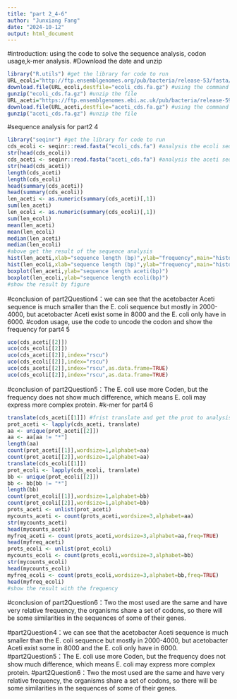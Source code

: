 ```yaml
---
title: "part 2_4-6"
author: "Junxiang Fang"
date: "2024-10-12"
output: html_document
---
```

#introduction: using the code to solve the sequence analysis, codon usage,k-mer analysis.
#Download the date and unzip
```r
library("R.utils") #get the library for code to run
URL_ecoli="http://ftp.ensemblgenomes.org/pub/bacteria/release-53/fasta/bacteria_0_collection/escherichia_coli_str_k_12_substr_mg1655_gca_000005845/cds/Escherichia_coli_str_k_12_substr_mg1655_gca_000005845.ASM584v2.cds.all.fa.gz"
download.file(URL_ecoli,destfile="ecoli_cds.fa.gz") #using the command to download the ecoli raw data
gunzip("ecoli_cds.fa.gz") #unzip the file
URL_aceti="https://ftp.ensemblgenomes.ebi.ac.uk/pub/bacteria/release-59/fasta/bacteria_80_collection/acetobacter_aceti_gca_002005445/cds/Acetobacter_aceti_gca_002005445.ASM200544v1.cds.all.fa.gz"
download.file(URL_aceti,destfile="aceti_cds.fa.gz") #using the command to download the aceti raw data
gunzip("aceti_cds.fa.gz") #unzip the file
```
#sequence analysis for part2 4
```r
library("seqinr") #get the library for code to run
cds_ecoli <- seqinr::read.fasta("ecoli_cds.fa") #analysis the ecoli sequence
str(head(cds_ecoli))
cds_aceti <- seqinr::read.fasta("aceti_cds.fa") #analysis the aceti sequence
str(head(cds_aceti))
length(cds_aceti)
length(cds_ecoli)
head(summary(cds_aceti))
head(summary(cds_ecoli))
len_aceti <- as.numeric(summary(cds_aceti)[,1])
sum(len_aceti)
len_ecoli <- as.numeric(summary(cds_ecoli)[,1])
sum(len_ecoli)
mean(len_aceti)
mean(len_ecoli)
median(len_aceti)
median(len_ecoli)
#above get the result of the sequence analysis
hist(len_aceti,xlab="sequence length (bp)",ylab="frequency",main="histogram of coding sequence length(aceti)")
hist(len_ecoli,xlab="sequence length (bp)",ylab="frequency",main="histogram of coding sequence length(ecoli)")
boxplot(len_aceti,ylab="sequence length aceti(bp)")
boxplot(len_ecoli,ylab="sequence length ecoli(bp)")
#show the result by figure
```
#conclusion of part2Question4：we can see that the acetobacter Aceti sequence is much smaller than the E. coli sequence but mostly in 2000-4000, but acetobacter Aceti exist some in 8000 and the E. coli only have in 6000. 
#codon usage, use the code to uncode the codon and show the frequency for part4 5
```r
uco(cds_aceti[[2]])
uco(cds_ecoli[[2]])
uco(cds_aceti[[2]],index="rscu")
uco(cds_ecoli[[2]],index="rscu")
uco(cds_aceti[[2]],index="rscu",as.data.frame=TRUE)
uco(cds_ecoli[[2]],index="rscu",as.data.frame=TRUE)
```
#conclusion of part2Question5：The E. coli use more Coden, but the frequency does not show much difference, which means E. coli may express more complex protein. 
#k-mer for part4 6
```r
translate(cds_aceti[[1]]) #frist translate and get the prot to analysis
prot_aceti <- lapply(cds_aceti, translate) 
aa <- unique(prot_aceti[[2]]) 
aa <- aa[aa != "*"] 
length(aa) 
count(prot_aceti[[1]],wordsize=1,alphabet=aa) 
count(prot_aceti[[2]],wordsize=1,alphabet=aa) 
translate(cds_ecoli[[1]]) 
prot_ecoli <- lapply(cds_ecoli, translate) 
bb <- unique(prot_ecoli[[2]]) 
bb <- bb[bb != "*"] 
length(bb) 
count(prot_ecoli[[1]],wordsize=1,alphabet=bb) 
count(prot_ecoli[[2]],wordsize=1,alphabet=bb) 
prots_aceti <- unlist(prot_aceti) 
mycounts_aceti <- count(prots_aceti,wordsize=3,alphabet=aa) 
str(mycounts_aceti) 
head(mycounts_aceti) 
myfreq_aceti <- count(prots_aceti,wordsize=3,alphabet=aa,freq=TRUE) 
head(myfreq_aceti) 
prots_ecoli <- unlist(prot_ecoli) 
mycounts_ecoli <- count(prots_ecoli,wordsize=3,alphabet=bb) 
str(mycounts_ecoli) 
head(mycounts_ecoli) 
myfreq_ecoli <- count(prots_ecoli,wordsize=3,alphabet=bb,freq=TRUE) 
head(myfreq_ecoli) 
#show the result with the frequency
```
#conclusion of part2Question6：Two the most used are the same and have very relative frequency, the organisms share a set of codons, so there will be some similarities in the sequences of some of their genes. 





#part2Question4：we can see that the acetobacter Aceti sequence is much smaller than the E. coli sequence but mostly in 2000-4000, but acetobacter Aceti exist some in 8000 and the E. coli only have in 6000. 
#part2Question5：The E. coli use more Coden, but the frequency does not show much difference, which means E. coli may express more complex protein. 
#part2Question6：Two the most used are the same and have very relative frequency, the organisms share a set of codons, so there will be some similarities in the sequences of some of their genes. 
